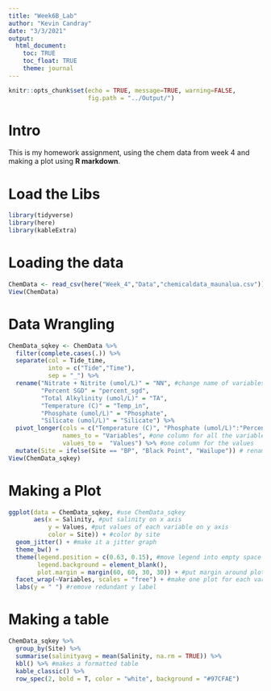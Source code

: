 ```yaml
---
title: "Week6B_Lab"
author: "Kevin Candray"
date: "3/3/2021"
output: 
  html_document:
    toc: TRUE
    toc_float: TRUE
    theme: journal 
---
```


```r
knitr::opts_chunk$set(echo = TRUE, message=TRUE, warning=FALSE,
                      fig.path = "../Output/")
```

# Intro
This is my homework assignment, using the chem data from week 4 and making a plot using **R markdown**.

# Load the Libs
```r
library(tidyverse)
library(here)
library(kableExtra)
```

# Loading the data 
```r
ChemData <- read_csv(here("Week_4","Data","chemicaldata_maunalua.csv"))
View(ChemData)

```

# Data Wrangling
```r
ChemData_sqkey <- ChemData %>% 
  filter(complete.cases(.)) %>% 
  separate(col = Tide_time,
           into = c("Tide","Time"),
           sep = "_") %>% 
  rename("Nitrate + Nitrite (umol/L)" = "NN", #change name of variables
         "Percent SGD" = "percent_sgd",
         "Total Alkylinity (umol/L)" = "TA",
         "Temperature (C)" = "Temp_in",
         "Phosphate (umol/L)" = "Phosphate",
         "Silicate (umol/L)" = "Silicate") %>%
  pivot_longer(cols = c("Temperature (C)", "Phosphate (umol/L)":"Percent SGD"), #pivot to long format
               names_to = "Variables", #one column for all the variable names
               values_to =  "Values") %>% #one column for the values
  mutate(Site = ifelse(Site == "BP", "Black Point", "Wailupe")) # rename sites
View(ChemData_sqkey)
```

# Making a Plot 
```r
ggplot(data = ChemData_sqkey, #use ChemData_sqkey
       aes(x = Salinity, #put salinity on x axis
           y = Values, #put values of each variable on y axis
           color = Site)) + #color by site
  geom_jitter() + #make it a jitter graph
  theme_bw() +
  theme(legend.position = c(0.63, 0.15), #move legend into empty space
        legend.background = element_blank(), 
        plot.margin = margin(60, 60, 30, 30)) + #put margin around plot
  facet_wrap(~Variables, scales = "free") + #make one plot for each variable
  labs(y = " ") #remove redundant y label
```

# Making a table
```r
ChemData_sqkey %>% 
  group_by(Site) %>% 
  summarise(salinityavg = mean(Salinity, na.rm = TRUE)) %>% 
  kbl() %>% #makes a formatted table
  kable_classic() %>% 
  row_spec(2, bold = T, color = "white", background = "#97CFAE")
```
